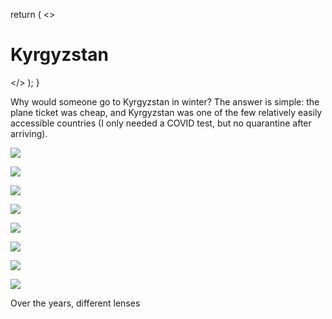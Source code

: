 

  return (
    <>
      <h1>Kyrgyzstan</h1>
      <NextImage
        src="https://storage.googleapis.com/caurea.org/stories/kyrgyzstan/DJI_0059.jpg"
        className="responsive-image"
        sizes="450px"
        width={450}
        height={300}
        layout="fill"
      />
    </>
  );
}

Why would someone go to Kyrgyzstan in winter? The answer is simple: the plane ticket was cheap, and Kyrgyzstan was one of the few relatively easily accessible countries (I only needed a COVID test, but no quarantine after arriving).

<Image
  src="https://storage.googleapis.com/caurea.org/stories/kyrgyzstan/IMG_2339.jpg"
  sizes="100vw"
  width={450}
  height={300}
/>

<Image
  src="https://storage.googleapis.com/caurea.org/stories/kyrgyzstan/D45DBA64-743E-43CB-9D73-9CBEF228A3A0.jpg"
  sizes="100vw"
  width={450}
  height={300}
/>

<Image
  src="https://storage.googleapis.com/caurea.org/stories/kyrgyzstan/D0389930-C027-4473-8AE6-F5033EAED929.jpg"
  sizes="100vw"
  width={450}
  height={300}
/>

<Image
  src="https://storage.googleapis.com/caurea.org/stories/kyrgyzstan/DJI_0020.jpg"
  sizes="100vw"
  width={450}
  height={300}
/>

<Image
  src="https://storage.googleapis.com/caurea.org/stories/kyrgyzstan/DJI_0025.jpg"
  sizes="100vw"
  width={450}
  height={300}
/>

<Image
  src="https://storage.googleapis.com/caurea.org/stories/kyrgyzstan/DJI_0034.jpg"
  sizes="100vw"
  width={450}
  height={300}
/>

<Image
  src="https://storage.googleapis.com/caurea.org/stories/kyrgyzstan/DJI_0059.jpg"
  sizes="100vw"
  width={450}
  height={300}
/>

<Image
  src="https://storage.googleapis.com/caurea.org/stories/kyrgyzstan/DJI_0071.jpg"
  sizes="100vw"
  width={450}
  height={300}
/>

<Footer>Over the years, different lenses</Footer>
